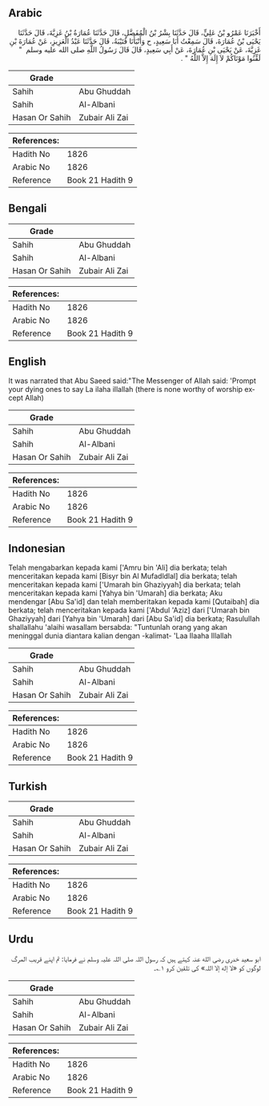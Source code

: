 ## Arabic


<div dir="rtl" lang="ar" style={{fontSize:'larger',backgroundColor:'#f8f9fa',padding:20}}>
أَخْبَرَنَا عَمْرُو بْنُ عَلِيٍّ، قَالَ حَدَّثَنَا بِشْرُ بْنُ الْمُفَضَّلِ، قَالَ حَدَّثَنَا عُمَارَةُ بْنُ غَزِيَّةَ، قَالَ حَدَّثَنَا يَحْيَى بْنُ عُمَارَةَ، قَالَ سَمِعْتُ أَبَا سَعِيدٍ، ح وَأَنْبَأَنَا قُتَيْبَةُ، قَالَ حَدَّثَنَا عَبْدُ الْعَزِيزِ، عَنْ عُمَارَةَ بْنِ غَزِيَّةَ، عَنْ يَحْيَى بْنِ عُمَارَةَ، عَنْ أَبِي سَعِيدٍ، قَالَ قَالَ رَسُولُ اللَّهِ صلى الله عليه وسلم ‏ "‏ لَقِّنُوا مَوْتَاكُمْ لاَ إِلَهَ إِلاَّ اللَّهُ ‏"‏ ‏.‏
</div>
<div style={{backgroundColor:'#f8f9fa',padding:20, marginBottom: 10}}><table> <thead> <tr> <th>Grade</th> <th></th> </tr> </thead> <tbody> <tr><td>Sahih</td><td>Abu Ghuddah</td></tr><tr><td>Sahih</td><td>Al-Albani</td></tr><tr><td>Hasan Or Sahih</td><td>Zubair Ali Zai</td></tr></tbody></table><table> <thead> <tr> <th>References:</th> <th></th> </tr> </thead> <tbody><tr><td>Hadith No</td><td>1826</td></tr><tr><td>Arabic No</td><td>1826</td></tr><tr><td>Reference</td><td>Book 21 Hadith 9</td></tr></tbody></table></div>

## Bengali


<div dir="ltr" lang="bn" style={{fontSize:'larger',backgroundColor:'#f8f9fa',padding:20}}>

</div>
<div style={{backgroundColor:'#f8f9fa',padding:20, marginBottom: 10}}><table> <thead> <tr> <th>Grade</th> <th></th> </tr> </thead> <tbody> <tr><td>Sahih</td><td>Abu Ghuddah</td></tr><tr><td>Sahih</td><td>Al-Albani</td></tr><tr><td>Hasan Or Sahih</td><td>Zubair Ali Zai</td></tr></tbody></table><table> <thead> <tr> <th>References:</th> <th></th> </tr> </thead> <tbody><tr><td>Hadith No</td><td>1826</td></tr><tr><td>Arabic No</td><td>1826</td></tr><tr><td>Reference</td><td>Book 21 Hadith 9</td></tr></tbody></table></div>

## English


<div dir="ltr" lang="en" style={{fontSize:'larger',backgroundColor:'#f8f9fa',padding:20}}>
It was narrated that Abu Saeed said:"The Messenger of Allah said: 'Prompt your dying ones to say La ilaha illallah (there is none worthy of worship except Allah)
</div>
<div style={{backgroundColor:'#f8f9fa',padding:20, marginBottom: 10}}><table> <thead> <tr> <th>Grade</th> <th></th> </tr> </thead> <tbody> <tr><td>Sahih</td><td>Abu Ghuddah</td></tr><tr><td>Sahih</td><td>Al-Albani</td></tr><tr><td>Hasan Or Sahih</td><td>Zubair Ali Zai</td></tr></tbody></table><table> <thead> <tr> <th>References:</th> <th></th> </tr> </thead> <tbody><tr><td>Hadith No</td><td>1826</td></tr><tr><td>Arabic No</td><td>1826</td></tr><tr><td>Reference</td><td>Book 21 Hadith 9</td></tr></tbody></table></div>

## Indonesian


<div dir="ltr" lang="id" style={{fontSize:'larger',backgroundColor:'#f8f9fa',padding:20}}>
Telah mengabarkan kepada kami ['Amru bin 'Ali] dia berkata; telah menceritakan kepada kami [Bisyr bin Al Mufadldlal] dia berkata; telah menceritakan kepada kami ['Umarah bin Ghaziyyah] dia berkata; telah menceritakan kepada kami [Yahya bin 'Umarah] dia berkata; Aku mendengar [Abu Sa'id] dan telah memberitakan kepada kami [Qutaibah] dia berkata; telah menceritakan kepada kami ['Abdul 'Aziz] dari ['Umarah bin Ghaziyyah] dari [Yahya bin 'Umarah] dari [Abu Sa'id] dia berkata; Rasulullah shallallahu 'alaihi wasallam bersabda: "Tuntunlah orang yang akan meninggal dunia diantara kalian dengan -kalimat- 'Laa Ilaaha Illallah
</div>
<div style={{backgroundColor:'#f8f9fa',padding:20, marginBottom: 10}}><table> <thead> <tr> <th>Grade</th> <th></th> </tr> </thead> <tbody> <tr><td>Sahih</td><td>Abu Ghuddah</td></tr><tr><td>Sahih</td><td>Al-Albani</td></tr><tr><td>Hasan Or Sahih</td><td>Zubair Ali Zai</td></tr></tbody></table><table> <thead> <tr> <th>References:</th> <th></th> </tr> </thead> <tbody><tr><td>Hadith No</td><td>1826</td></tr><tr><td>Arabic No</td><td>1826</td></tr><tr><td>Reference</td><td>Book 21 Hadith 9</td></tr></tbody></table></div>

## Turkish


<div dir="ltr" lang="tr" style={{fontSize:'larger',backgroundColor:'#f8f9fa',padding:20}}>

</div>
<div style={{backgroundColor:'#f8f9fa',padding:20, marginBottom: 10}}><table> <thead> <tr> <th>Grade</th> <th></th> </tr> </thead> <tbody> <tr><td>Sahih</td><td>Abu Ghuddah</td></tr><tr><td>Sahih</td><td>Al-Albani</td></tr><tr><td>Hasan Or Sahih</td><td>Zubair Ali Zai</td></tr></tbody></table><table> <thead> <tr> <th>References:</th> <th></th> </tr> </thead> <tbody><tr><td>Hadith No</td><td>1826</td></tr><tr><td>Arabic No</td><td>1826</td></tr><tr><td>Reference</td><td>Book 21 Hadith 9</td></tr></tbody></table></div>

## Urdu


<div dir="rtl" lang="ur" style={{fontSize:'larger',backgroundColor:'#f8f9fa',padding:20}}>
ابو سعید خدری رضی الله عنہ کہتے ہیں کہ رسول اللہ صلی اللہ علیہ وسلم نے فرمایا: تم اپنے قریب المرگ لوگوں کو «لا إله إلا اللہ» کی تلقین کرو ۱؎۔
</div>
<div style={{backgroundColor:'#f8f9fa',padding:20, marginBottom: 10}}><table> <thead> <tr> <th>Grade</th> <th></th> </tr> </thead> <tbody> <tr><td>Sahih</td><td>Abu Ghuddah</td></tr><tr><td>Sahih</td><td>Al-Albani</td></tr><tr><td>Hasan Or Sahih</td><td>Zubair Ali Zai</td></tr></tbody></table><table> <thead> <tr> <th>References:</th> <th></th> </tr> </thead> <tbody><tr><td>Hadith No</td><td>1826</td></tr><tr><td>Arabic No</td><td>1826</td></tr><tr><td>Reference</td><td>Book 21 Hadith 9</td></tr></tbody></table></div>